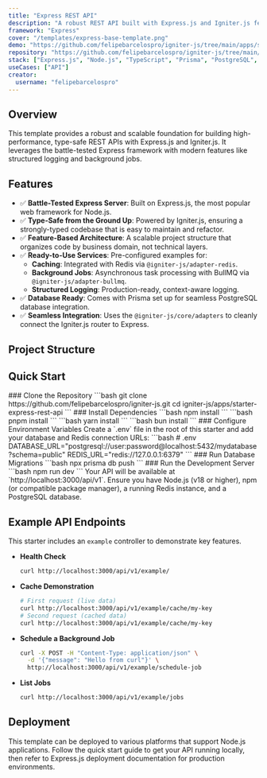 ```yaml
---
title: "Express REST API"
description: "A robust REST API built with Express.js and Igniter.js featuring structured logging and background jobs."
framework: "Express"
cover: "/templates/express-base-template.png"
demo: "https://github.com/felipebarcelospro/igniter-js/tree/main/apps/starter-express-rest-api"
repository: "https://github.com/felipebarcelospro/igniter-js/tree/main/apps/starter-express-rest-api"
stack: ["Express.js", "Node.js", "TypeScript", "Prisma", "PostgreSQL", "Redis", "BullMQ"]
useCases: ["API"]
creator:
  username: "felipebarcelospro"
---
```


## Overview

This template provides a robust and scalable foundation for building high-performance, type-safe REST APIs with Express.js and Igniter.js. It leverages the battle-tested Express framework with modern features like structured logging and background jobs.

## Features

- ✅ **Battle-Tested Express Server**: Built on Express.js, the most popular web framework for Node.js.
- ✅ **Type-Safe from the Ground Up**: Powered by Igniter.js, ensuring a strongly-typed codebase that is easy to maintain and refactor.
- ✅ **Feature-Based Architecture**: A scalable project structure that organizes code by business domain, not technical layers.
- ✅ **Ready-to-Use Services**: Pre-configured examples for:
  - **Caching**: Integrated with Redis via `@igniter-js/adapter-redis`.
  - **Background Jobs**: Asynchronous task processing with BullMQ via `@igniter-js/adapter-bullmq`.
  - **Structured Logging**: Production-ready, context-aware logging.
- ✅ **Database Ready**: Comes with Prisma set up for seamless PostgreSQL database integration.
- ✅ **Seamless Integration**: Uses the `@igniter-js/core/adapters` to cleanly connect the Igniter.js router to Express.

## Project Structure

<Files>
  <Folder name="src" defaultOpen>
    <Folder name="features">
      <Folder name="example">
        <Folder name="controllers" />
      </Folder>
    </Folder>
    <Folder name="services" />
    <File name="igniter.ts" />
    <File name="igniter.client.ts" />
    <File name="igniter.context.ts" />
    <File name="igniter.router.ts" />
    <File name="index.ts" />
  </Folder>
</Files>

## Quick Start

<Steps>
  <Step>
    ### Clone the Repository
    ```bash
    git clone https://github.com/felipebarcelospro/igniter-js.git
    cd igniter-js/apps/starter-express-rest-api
    ```
  </Step>
  
  <Step>
    ### Install Dependencies
    <Tabs items={['npm', 'pnpm', 'yarn', 'bun']} groupId="package-manager">
      <Tab value="npm">
        ```bash
        npm install
        ```
      </Tab>
      <Tab value="pnpm">
        ```bash
        pnpm install
        ```
      </Tab>
      <Tab value="yarn">
        ```bash
        yarn install
        ```
      </Tab>
      <Tab value="bun">
        ```bash
        bun install
        ```
      </Tab>
    </Tabs>
  </Step>
  
  <Step>
    ### Configure Environment Variables
    Create a `.env` file in the root of this starter and add your database and Redis connection URLs:
    ```bash
    # .env
    DATABASE_URL="postgresql://user:password@localhost:5432/mydatabase?schema=public"
    REDIS_URL="redis://127.0.0.1:6379"
    ```
  </Step>
  
  <Step>
    ### Run Database Migrations
    ```bash
    npx prisma db push
    ```
  </Step>
  
  <Step>
    ### Run the Development Server
    ```bash
    npm run dev
    ```
    Your API will be available at `http://localhost:3000/api/v1`.
  </Step>
</Steps>

<Callout type="info">
  Ensure you have Node.js (v18 or higher), npm (or compatible package manager), a running Redis instance, and a PostgreSQL database.
</Callout>

## Example API Endpoints

This starter includes an `example` controller to demonstrate key features.

-   **Health Check**
    ```bash
    curl http://localhost:3000/api/v1/example/
    ```

-   **Cache Demonstration**
    ```bash
    # First request (live data)
    curl http://localhost:3000/api/v1/example/cache/my-key
    # Second request (cached data)
    curl http://localhost:3000/api/v1/example/cache/my-key
    ```

-   **Schedule a Background Job**
    ```bash
    curl -X POST -H "Content-Type: application/json" \
      -d '{"message": "Hello from curl"}' \
      http://localhost:3000/api/v1/example/schedule-job
    ```

-   **List Jobs**
    ```bash
    curl http://localhost:3000/api/v1/example/jobs
    ```

## Deployment

This template can be deployed to various platforms that support Node.js applications. Follow the quick start guide to get your API running locally, then refer to Express.js deployment documentation for production environments.
